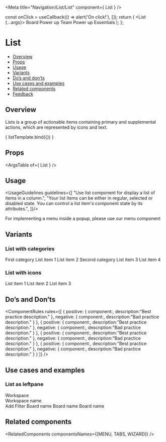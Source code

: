 
<Meta
  title="Navigation/List/List"
  component={ List }
/>

<!--- Component template -->

  const onClick = useCallback(() => alert('On click!'), []);
  return (
    <List {...args}>
      <ListItem onClick={onClick}>
        Board Power up
      </ListItem>
      <ListItem oonClick={onClick}>
        Team Power up
      </ListItem>
      <ListItem onClick={onClick}>
        Essentials
      </ListItem>
    </List>);
};

<!--- Component documentation -->

# List
- [Overview](#overview)
- [Props](#props)
- [Usage](#usage)
- [Variants](#variants)
- [Do’s and don’ts](#dos-and-donts)
- [Use cases and examples](#use-cases-and-examples)
- [Related components](#related-components)
- [Feedback](#feedback)

## Overview
Lists is a group of actionable items containing primary and supplemental actions, which are represented by icons and text.

<Canvas>
  <Story name="Overview"
         args={{}}>
    { listTemplate.bind({}) }
  </Story>
</Canvas>

## Props
<ArgsTable of={ List } />

## Usage
<UsageGuidelines guidelines={[
  "Use list component for display a list of items in a column.",
  "Your list items can be either in regular, selected or disabled state. You can control a list item's component state by its attributes.",
]}/>

<Tip title="Check yourself">
  For implementing a menu inside a popup, please use our
  <Link href="/?path=/docs/navigation-menu--overview" withoutSpacing>menu</Link>
  component
</Tip>

## Variants
### List with categories
<Canvas>
  <Story name="List with categories">
    <List>
      <ListTitle>First category</ListTitle>
      <ListItem>
        List item 1
      </ListItem>
      <ListItem>
        List item 2
      </ListItem>
      <ListTitle>Second category</ListTitle>
      <ListItem>
        List item 3
      </ListItem>
      <ListItem>
        List item 4
      </ListItem>
    </List>
  </Story>
</Canvas>

### List with icons
<Canvas>
  <Story name="List with icons">
    <List>
      <ListItem>
        <ListItemIcon icon={Board}/>
        List item 1
      </ListItem>
      <ListItem>
        <ListItemIcon icon={Team}/>
        List item 2
      </ListItem>
      <ListItem>
        <ListItemIcon icon={ThumbsUp}/>
        List item 3
      </ListItem>
    </List>
  </Story>
</Canvas>

## Do’s and Don’ts
<ComponentRules
  rules={[
    {
      positive: {
        component:<List />,
        description:"Best practice description."
      },
      negative: {
        component:<List />,
        description:"Bad practice description."
      }
    },
    {
      positive: {
        component:<List />,
        description:"Best practice description."
      },
      negative: {
        component:<List />,
        description:"Bad practice description."
      }
    },
    {
      positive: {
        component:<List />,
        description:"Best practice description."
      },
      negative: {
        component:<List />,
        description:"Bad practice description."
      }
    },
    {
      positive: {
        component:<List />,
        description:"Best practice description."
      },
      negative: {
        component:<List />,
        description:"Bad practice description."
      }
    }
  ]}
/>


## Use cases and examples

### List as leftpane
<Canvas>
  <Story name="List as leftpane">
    <div className={classes["leftpane-workspaces-section"]}>
      <span className={classes["leftpane-workspaces-title"]}>Workspace</span>
      <span className={classes["leftpane-workspaces-options"]}>
        <div className={classes["leftpane-workspaces-description"]}>
        <Avatar
          size={Avatar.sizes.SMALL}
          text="W"
          backgroundColor={Avatar.colors.INDIGO}
          isSquare
        />
        Workspace name
        </div>
        <Icon className={classes["leftpane-workspaces-options-icon"]} icon={DropdownChevronDown}/>
      </span>
      <List>
        <ListItem>
          <ListItemIcon icon={Add}/>
          Add
        </ListItem>
        <ListItem>
          <ListItemIcon icon={Filter} />
          Filter
        </ListItem>
      </List>
      <Divider/>
      <List>
        <ListItem>
          <ListItemIcon icon={Board} />
          Board name
        </ListItem>
        <ListItem>
          <ListItemIcon icon={Board} />
          Board name
        </ListItem>
        <ListItem>
          <ListItemIcon icon={Board} />
          Board name
        </ListItem>
      </List>
    </div>
  </Story>
</Canvas>

## Related components
<RelatedComponents componentsNames={[MENU, TABS, WIZARD]} />
